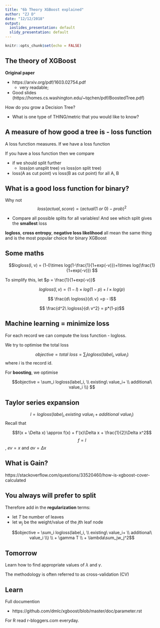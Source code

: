 ```yaml
---
title: "6b Theory XGBoost explained"
author: "ZJ D"
date: "12/12/2018"
output:
  ioslides_presentation: default
  slidy_presentation: default
---
```


```r
knitr::opts_chunk$set(echo = FALSE)
```

## The theory of XGBoost

**Original paper**

* https://arxiv.org/pdf/1603.02754.pdf
  + very readable; 
* Good slides (https://homes.cs.washington.edu/~tqchen/pdf/BoostedTree.pdf)

How do you grow a Decision Tree?

* What is one type of THING/metric that you would like to know? 

## A measure of how good a tree is - loss function
A loss function measures. If we have a loss function

If you have a loss function then we compare

* if we should split further
  + loss(on unsplit tree) vs loss(on split tree)
* loss(A as cut point) vs loss(B as cut point) for all A, B

## What is a good loss function for binary?

Why not $$loss(actual, score) = (actual (1\ or\ 0) - prob)^2$$

* Compare all possible splits for all variables! And see which split gives the **smallest** loss

**logloss**, **cross entropy**, **negative loss likelihood** all mean the same thing and is the most popular choice for binary XGBoost


## Some maths{.smaller}

$$logloss(l, v) = (1-l)\times log(1-\frac{1}{1+exp(-v)})+l\times log(\frac{1}{1+exp(-v)}) $$

To simplify this, let $p = \frac{1}{1+exp(-v)}$

$$logloss(l, v) = (1-l)\times log(1-p)+l\times log(p) $$



$$ \frac{d\ logloss}{d\ v} =p - l$$


$$ \frac{d^2\ logloss}{d\ v^2} = p*(1-p)$$

## Machine learning = minimize loss

For each record we can compute the loss function - logloss. 

We try to optimise the total loss

$$objective = total\ loss = \sum_i logloss(label_i, value_i) $$
where $i$ is the record id.

For **boosting**, we optimise

$$objective = \sum_i logloss(label_i, \\ existing\ value_i+ \\ additional\ value_i \\) $$

## Taylor series expansion

$$l = logloss(label_i, existing\ value_i +additional\ value_i)$$
Recall that

$$f(x + \Delta x) \approx f(x) + f'(x)\Delta x + \frac{1}{2}\Delta x^2$$
$$f = l$$, $ev = x$ and $av = \Delta x$

## What is Gain?

https://stackoverflow.com/questions/33520460/how-is-xgboost-cover-calculated


## You always will prefer to split

Therefore add in the **regularization** terms:

* let $T$ be number of leaves
* let $w_j$ be the weight/value of the $j$th leaf node

$$objective = \sum_i logloss(label_i, \\ existing\ value_i+ \\ additional\ value_i \\) \\ + \gamma T \\ + \lambda\sum_jw_j^2$$


## Tomorrow

Learn how to find appropriate values of $\lambda$ and $\gamma$. 

The methodology is often referred to as cross-validation (CV)



## Learn

Full documention

* https://github.com/dmlc/xgboost/blob/master/doc/parameter.rst

For R read r-bloggers.com everyday.